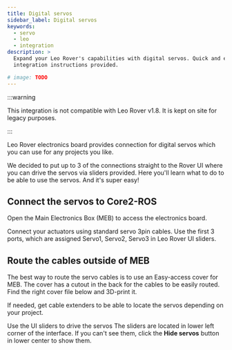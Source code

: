 ```yaml
---
title: Digital servos
sidebar_label: Digital servos
keywords:
  - servo
  - leo
  - integration
description: >
  Expand your Leo Rover's capabilities with digital servos. Quick and easy
  integration instructions provided.

# image: TODO
---
```


:::warning

This integration is not compatible with Leo Rover v1.8. It is kept on site for
legacy purposes.

:::

Leo Rover electronics board provides connection for digital servos which you can
use for any projects you like.

We decided to put up to 3 of the connections straight to the Rover UI where you
can drive the servos via sliders provided. Here you'll learn what to do to be
able to use the servos. And it's super easy!

## Connect the servos to Core2-ROS

Open the Main Electronics Box (MEB) to access the electronics board.

<ImageZoom
  src="/img/robots/leo/integrations/servos/leo-rover-standing.webp"
  width="800"
  height="600"
/>

Connect your actuators using standard servo 3pin cables. Use the first 3 ports,
which are assigned Servo1, Servo2, Servo3 in Leo Rover UI sliders.

<ImageZoom
  src="/img/robots/leo/integrations/servos/core2-servos.webp"
  width="791"
  height="791"
/>

## Route the cables outside of MEB

The best way to route the servo cables is to use an Easy-access cover for MEB.
The cover has a cutout in the back for the cables to be easily routed. Find the
right cover file below and 3D-print it.

If needed, get cable extenders to be able to locate the servos depending on your
project.

<LinkButton
  to="/docs/leo-rover/documentation/dev-covers-addons"
  title="Dev-covers for addons"
/>

Use the UI sliders to drive the servos The sliders are located in lower left
corner of the interface. If you can't see them, click the **Hide servos** button
in lower center to show them.

<ImageZoom
  src="/img/robots/leo/getting-started/leo-ui.webp"
  alt="Leo UI"
  width="1888"
  height="1080"
/>
